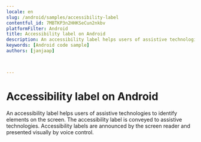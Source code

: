 ```yaml
---
locale: en
slug: /android/samples/accessibility-label
contentful_id: 7MBTKP3n2HHKSeCun2nkbv
platformFilter: Android
title: Accessibility label on Android
description: An accessibility label helps users of assistive technologies to identify elements on the screen.
keywords: [Android code sample]
authors: [janjaap]


	
---
```


# Accessibility label on Android

An accessibility label helps users of assistive technologies to identify elements on the screen. The accessibility label is conveyed to assistive technologies. Accessibility labels are announced by the screen reader and presented visually by voice control.

<CodeSample id="accessibility-label" locale="en" platform="android"/>